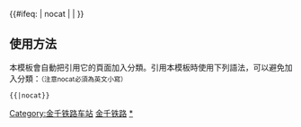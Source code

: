 {{鐵道路線|lua=1
| 模板名稱 = 金千铁路
| 名稱 = [[金千铁路]]
| 代表色 = #0033c9
| Logo = [[File:China Railways.svg|17px]]
| 背景顏色 = #FFFFFF
| 車站列表 = 金华 ~ 竹马馆 ~ 功塘 ~ 兰溪 ~ s溪西s ~ 永昌 ~ s唐村s ~ 排塘 ~ 寿昌 ~ 新安江南 ~ s更楼s ~ 新安江 ~ 朱家埠 ~ 千岛湖南
}}
<includeonly>{{#ifeq: {{{1}}} | nocat | <!--空--> | [[Category:金千铁路车站]] }}</includeonly><noinclude>

==使用方法==
本模板會自動把引用它的頁面加入分類。引用本模板時使用下列語法，可以避免加入分類：<small>（注意nocat必須為英文小寫）</small>
 <nowiki>{{</nowiki>{{PAGENAME}}<nowiki>|nocat}}</nowiki>
[[Category:中國鐵路路線模板|金千铁路]]
[[Category:金千铁路车站|*]]
</noinclude>
